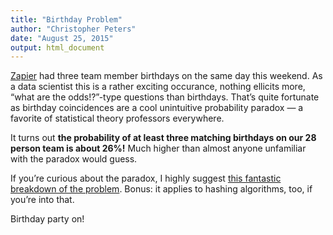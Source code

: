```yaml
---
title: "Birthday Problem"
author: "Christopher Peters"
date: "August 25, 2015"
output: html_document
---
```


<a href="https://zapier.com" target="_blank">Zapier</a> had three team member birthdays on the same day this weekend. As a data scientist this is a rather exciting occurance, nothing ellicits more, "what are the odds!?"-type questions than birthdays. That's quite fortunate as birthday coincidences are a cool unintuitive probability paradox --- a favorite of statistical theory professors everywhere.

It turns out **the probability of at least three matching birthdays on our 28 person team is about 26%!** Much higher than almost anyone unfamiliar with the paradox would guess.

If you're curious about the paradox, I highly suggest [this fantastic breakdown of the problem](http://www.solipsys.co.uk/new/TheBirthdayParadox.html?7511303). Bonus: it applies to hashing algorithms, too, if you're into that.

Birthday party on!
